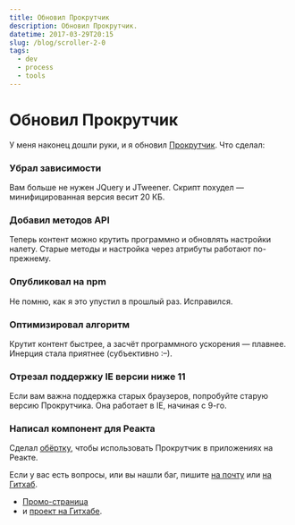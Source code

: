 ```yaml
---
title: Обновил Прокрутчик
description: Обновил Прокрутчик.
datetime: 2017-03-29T20:15
slug: /blog/scroller-2-0
tags:
  - dev
  - process
  - tools
---
```


# Обновил Прокрутчик

У меня наконец дошли руки, и я обновил [Прокрутчик](https://bespoyasov.ru/scroller/). Что сделал:

### Убрал зависимости

Вам больше не нужен JQuery и JTweener. Скрипт похудел — минифицированная версия весит 20 КБ.

### Добавил методов API

Теперь контент можно крутить программно и обновлять настройки налету. Старые методы и настройка через атрибуты работают по-прежнему.

### Опубликовал на npm

Не помню, как я это упустил в прошлый раз. Исправился.

### Оптимизировал алгоритм

Крутит контент быстрее, а засчёт программного ускорения — плавнее. Инерция стала приятнее (субъективно <nobr>:–)</nobr>.

### Отрезал поддержку IE версии ниже 11

Если вам важна поддержка старых браузеров, попробуйте старую версию Прокрутчика. Она работает в IE, начиная с 9-го.

### Написал компонент для Реакта

Сделал [обёртку](https://github.com/bespoyasov/react-scroller), чтобы использовать Прокрутчик в приложениях на Реакте.

Если у вас есть вопросы, или вы нашли баг, пишите [на почту](mailto:bespoyasov@me.com) или [на Гитхаб](https://github.com/bespoyasov/scroller/issues).

- [Промо-страница](https://bespoyasov.ru/scroller/)
- и [проект на Гитхабе](https://github.com/bespoyasov/scroller).
